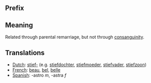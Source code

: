 == Prefix ==

== Meaning ==

Related through parental remarriage, but not through [[consanguinity]].

== Translations ==

*[[Dutch]]: [[stief-]] (e.g. [[stiefdochter]], [[stiefmoeder]], [[stiefvader]], [[stiefzoon]])
*[[French]]: [[beau]], [[bel]], [[belle]]
*[[Spanish]]: -astro ''m'', -astra ''f''